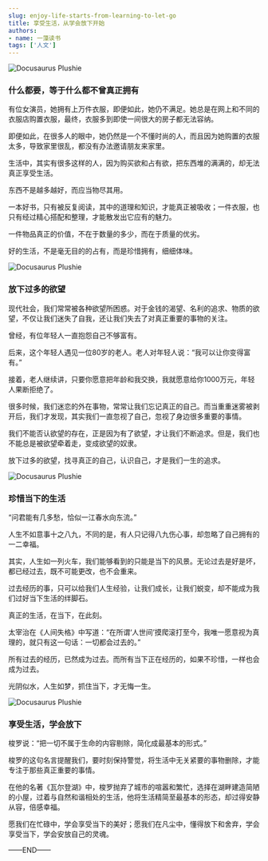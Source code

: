 ```yaml
---
slug: enjoy-life-starts-from-learning-to-let-go
title: 享受生活，从学会放下开始
authors:
- name: 一藻读书
tags: ['人文']
---
```



![Docusaurus Plushie](./1.webp)


<div style={{textAlign: 'center', color: '#FF8C00'}}>  
  <h3>什么都要，等于什么都不曾真正拥有</h3>
</div>

有位女演员，她拥有上万件衣服，即便如此，她仍不满足。她总是在网上和不同的衣服店购置衣服，最终，衣服多到即使一间很大的房子都无法容纳。

即便如此，在很多人的眼中，她仍然是一个不懂时尚的人，而且因为她购置的衣服太多，导致家里很乱，都没有办法邀请朋友来家里。

生活中，其实有很多这样的人，因为购买欲和占有欲，把东西堆的满满的，却无法真正享受生活。

东西不是越多越好，而应当物尽其用。

一本好书，只有被反复阅读，其中的道理和知识，才能真正被吸收；一件衣服，也只有经过精心搭配和整理，才能散发出它应有的魅力。

一件物品真正的价值，不在于数量的多少，而在于质量的优劣。

好的生活，不是毫无目的的占有，而是珍惜拥有，细细体味。

![Docusaurus Plushie](./2.webp)

<div style={{textAlign: 'center', color: '#FF8C00'}}>  
  <h3>放下过多的欲望</h3>
</div>

现代社会，我们常常被各种欲望所困惑。对于金钱的渴望、名利的追求、物质的欲望，不仅让我们迷失了自我，还让我们失去了对真正重要的事物的关注。

曾经，有位年轻人一直抱怨自己不够富有。

后来，这个年轻人遇见一位80岁的老人。老人对年轻人说：“我可以让你变得富有。”

接着，老人继续讲，只要你愿意把年龄和我交换，我就愿意给你1000万元，年轻人果断拒绝了。

很多时候，我们迷恋的外在事物，常常让我们忘记真正的自己。而当重重迷雾被剥开后，我们才发现，其实我们一直忽视了自己，忽视了身边很多重要的事情。

我们不能否认欲望的存在，正是因为有了欲望，才让我们不断追求。但是，我们也不能总是被欲望牵着走，变成欲望的奴隶。

放下过多的欲望，找寻真正的自己，认识自己，才是我们一生的追求。


![Docusaurus Plushie](./3.webp)

<div style={{textAlign: 'center', color: '#FF8C00'}}>  
  <h3>珍惜当下的生活</h3>
</div>

“问君能有几多愁，恰似一江春水向东流。”

人生不如意事十之八九，不同的是，有人只记得八九伤心事，却忽略了自己拥有的一二幸福。

其实，人生如一列火车，我们能够看到的只能是当下的风景。无论过去是好是坏，都已经过去，既不可能更改，也不会重来。

过去经历的事，只可以给我们人生经验，让我们成长，让我们蜕变，却不能成为我们过好当下生活的绊脚石。

真正的生活，在当下，在此刻。

太宰治在《人间失格》中写道：“在所谓‘人世间’摸爬滚打至今，我唯一愿意视为真理的，就只有这一句话：一切都会过去的。”

所有过去的经历，已然成为过去。而所有当下正在经历的，如果不珍惜，一样也会成为过去。

光阴似水，人生如梦，抓住当下，才无悔一生。


![Docusaurus Plushie](./4.webp)

<div style={{textAlign: 'center', color: '#FF8C00'}}>  
  <h3>享受生活，学会放下</h3>
</div>

梭罗说：“把一切不属于生命的内容剔除，简化成最基本的形式。”

梭罗的这句名言提醒我们，要时刻保持警觉，将生活中无关紧要的事物删除，才能专注于那些真正重要的事情。

在他的名著《瓦尔登湖》中，梭罗抛弃了城市的喧嚣和繁忙，选择在湖畔建造简陋的小屋，过着与自然和谐相处的生活，他将生活精简至最基本的形态，却过得安静从容，倍感幸福。

愿我们在忙碌中，学会享受当下的美好；愿我们在凡尘中，懂得放下和舍弃，学会享受当下，学会安放自己的灵魂。

——END——